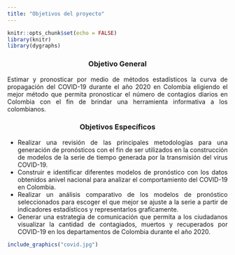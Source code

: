 ```yaml
---
title: "Objetivos del proyecto"
---
```

```r
knitr::opts_chunk$set(echo = FALSE)
library(knitr)
library(dygraphs)
```


<center>
<h3>Objetivo General</h3>
</center>
<div style="text-align: justify">
Estimar y pronosticar por medio de métodos estadísticos la curva de propagación del COVID-19 durante el año 2020 en Colombia eligiendo el mejor método que permita pronosticar el número de contagios diarios en Colombia con el fin de brindar una herramienta informativa a los colombianos.
</div>

<center>
<h3>Objetivos Específicos</h3>
</center>
<div style="text-align: justify">
* Realizar una revisión de las principales metodologías para una generación de pronósticos con el fin de ser utilizados en la construcción de modelos de la serie de tiempo generada por la transmisión del virus COVID-19.
* Construir e identificar diferentes modelos de pronóstico con los datos obtenidos anivel nacional para analizar el comportamiento del COVID-19 en Colombia.
* Realizar un análisis comparativo de los modelos de pronóstico seleccionados para escoger el que mejor se ajuste a la serie a partir de indicadores estadísticos y representarlos grafícamente.
* Generar una estrategia de comunicación que permita a los ciudadanos visualizar la cantidad de contagiados, muertos y recuperados por COVID-19 en los departamentos de Colombia durante el año 2020.
</div>

```r
include_graphics("covid.jpg")
```
